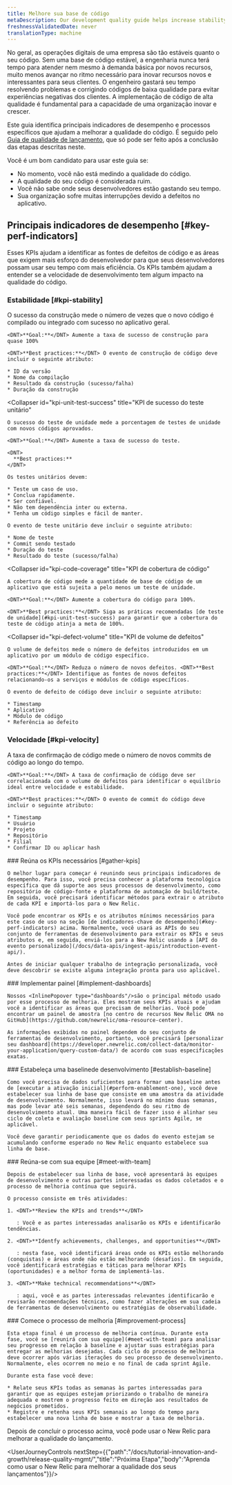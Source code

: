 ```yaml
---
title: Melhore sua base de código
metaDescription: Our development quality guide helps increase stability by using New Relic to ensure that fewer defects are introduced into the code base.
freshnessValidatedDate: never
translationType: machine
---
```


No geral, as operações digitais de uma empresa são tão estáveis quanto o seu código. Sem uma base de código estável, a engenharia nunca terá tempo para atender nem mesmo à demanda básica por novos recursos, muito menos avançar no ritmo necessário para inovar recursos novos e interessantes para seus clientes. O engenheiro gastará seu tempo resolvendo problemas e corrigindo códigos de baixa qualidade para evitar experiências negativas dos clientes. A implementação de código de alta qualidade é fundamental para a capacidade de uma organização inovar e crescer.

Este guia identifica principais indicadores de desempenho e processos específicos que ajudam a melhorar a qualidade do código. É seguido pelo [Guia de qualidade de lançamento](/docs/new-relic-solutions/observability-maturity/innovation-growth/release-quality-implementation-guide), que só pode ser feito após a conclusão das etapas descritas neste.

Você é um bom candidato para usar este guia se:

* No momento, você não está medindo a qualidade do código.
* A qualidade do seu código é considerada ruim.
* Você não sabe onde seus desenvolvedores estão gastando seu tempo.
* Sua organização sofre muitas interrupções devido a defeitos no aplicativo.

## Principais indicadores de desempenho [#key-perf-indicators]

Esses KPIs ajudam a identificar as fontes de defeitos de código e as áreas que exigem mais esforço do desenvolvedor para que seus desenvolvedores possam usar seu tempo com mais eficiência. Os KPIs também ajudam a entender se a velocidade de desenvolvimento tem algum impacto na qualidade do código.

### Estabilidade [#kpi-stability]

<CollapserGroup>
  <Collapser
    id="kpi-build-success"
    title="Crie KPI de sucesso"
  >
    O sucesso da construção mede o número de vezes que o novo código é compilado ou integrado com sucesso no aplicativo geral.

    <DNT>**Goal:**</DNT> Aumente a taxa de sucesso de construção para quase 100%

    <DNT>**Best practices:**</DNT> O evento de construção de código deve incluir o seguinte atributo:

    * ID da versão
    * Nome da compilação
    * Resultado da construção (sucesso/falha)
    * Duração da construção
  </Collapser>

  <Collapser
    id="kpi-unit-test-success"
    title="KPI de sucesso do teste unitário"
  >
    O sucesso do teste de unidade mede a porcentagem de testes de unidade com novos códigos aprovados.

    <DNT>**Goal:**</DNT> Aumente a taxa de sucesso do teste.

    <DNT>
      **Best practices:**
    </DNT>

    Os testes unitários devem:

    * Teste um caso de uso.
    * Conclua rapidamente.
    * Ser confiável.
    * Não tem dependência inter ou externa.
    * Tenha um código simples e fácil de manter.

    O evento de teste unitário deve incluir o seguinte atributo:

    * Nome de teste
    * Commit sendo testado
    * Duração do teste
    * Resultado do teste (sucesso/falha)
  </Collapser>

  <Collapser
    id="kpi-code-coverage"
    title="KPI de cobertura de código"
  >
    A cobertura de código mede a quantidade de base de código de um aplicativo que está sujeita a pelo menos um teste de unidade.

    <DNT>**Goal:**</DNT> Aumente a cobertura do código para 100%.

    <DNT>**Best practices:**</DNT> Siga as práticas recomendadas [de teste de unidade](#kpi-unit-test-success) para garantir que a cobertura do teste de código atinja a meta de 100%.
  </Collapser>

  <Collapser
    id="kpi-defect-volume"
    title="KPI de volume de defeitos"
  >
    O volume de defeitos mede o número de defeitos introduzidos em um aplicativo por um módulo de código específico.

    <DNT>**Goal:**</DNT> Reduza o número de novos defeitos. <DNT>**Best practices:**</DNT> Identifique as fontes de novos defeitos relacionando-os a serviços e módulos de código específicos.

    O evento de defeito de código deve incluir o seguinte atributo:

    * Timestamp
    * Aplicativo
    * Módulo de código
    * Referência ao defeito
  </Collapser>
</CollapserGroup>

### Velocidade [#kpi-velocity]

<CollapserGroup>
  <Collapser
    id="kpi-commit-volume"
    title="KPI de volume de confirmação de código"
  >
    A taxa de confirmação de código mede o número de novos commits de código ao longo do tempo.

    <DNT>**Goal:**</DNT> A taxa de confirmação de código deve ser correlacionada com o volume de defeitos para identificar o equilíbrio ideal entre velocidade e estabilidade.

    <DNT>**Best practices:**</DNT> O evento de commit do código deve incluir o seguinte atributo:

    * Timestamp
    * Usuário
    * Projeto
    * Repositório
    * Filial
    * Confirmar ID ou aplicar hash
  </Collapser>
</CollapserGroup>

<Steps>
  <Step>
    ### Reúna os KPIs necessários [#gather-kpis]

    O melhor lugar para começar é reunindo seus principais indicadores de desempenho. Para isso, você precisa conhecer a plataforma tecnológica específica que dá suporte aos seus processos de desenvolvimento, como repositório de código-fonte e plataforma de automação de build/teste. Em seguida, você precisará identificar métodos para extrair o atributo de cada KPI e importá-los para o New Relic.

    Você pode encontrar os KPIs e os atributos mínimos necessários para este caso de uso na seção [de indicadores-chave de desempenho](#key-perf-indicators) acima. Normalmente, você usará as APIs do seu conjunto de ferramentas de desenvolvimento para extrair os KPIs e seus atributos e, em seguida, enviá-los para a New Relic usando a [API do evento personalizado](/docs/data-apis/ingest-apis/introduction-event-api/).

    Antes de iniciar qualquer trabalho de integração personalizada, você deve descobrir se existe alguma integração pronta para uso aplicável.  

  </Step>

  <Step>
    ### Implementar painel [#implement-dashboards]

    Nossos <InlinePopover type="dashboards"/>são o principal método usado por esse processo de melhoria. Eles mostram seus KPIs atuais e ajudam você a identificar as áreas que precisam de melhorias. Você pode encontrar um painel de amostra [no centro de recursos New Relic OMA no GitHub](https://github.com/newrelic/oma-resource-center).

    As informações exibidas no painel dependem do seu conjunto de ferramentas de desenvolvimento, portanto, você precisará [personalizar seu dashboard](https://developer.newrelic.com/collect-data/monitor-your-application/query-custom-data/) de acordo com suas especificações exatas.  

  </Step>

  <Step>
    ### Estabeleça uma baselinede desenvolvimento [#establish-baseline]

    Como você precisa de dados suficientes para formar uma baseline antes de [executar a ativação inicial](#perform-enablement-one), você deve estabelecer sua linha de base que consiste em uma amostra da atividade de desenvolvimento. Normalmente, isso levará no mínimo duas semanas, mas pode levar até seis semanas, dependendo do seu ritmo de desenvolvimento atual. Uma maneira fácil de fazer isso é alinhar seu ciclo de coleta e avaliação baseline com seus sprints Agile, se aplicável.

    Você deve garantir periodicamente que os dados do evento estejam se acumulando conforme esperado no New Relic enquanto estabelece sua linha de base.  

  </Step>

  <Step>
    ### Reúna-se com sua equipe [#meet-with-team]

    Depois de estabelecer sua linha de base, você apresentará às equipes de desenvolvimento e outras partes interessadas os dados coletados e o processo de melhoria contínua que seguirá.

    O processo consiste em três atividades:

    1. <DNT>**Review the KPIs and trends**</DNT>

       : Você e as partes interessadas analisarão os KPIs e identificarão tendências.

    2. <DNT>**Identfy achievements, challenges, and opportunities**</DNT>

       : nesta fase, você identificará áreas onde os KPIs estão melhorando (conquistas) e áreas onde não estão melhorando (desafios). Em seguida, você identificará estratégias e táticas para melhorar KPIs (oportunidades) e a melhor forma de implementá-las.

    3. <DNT>**Make technical recommendations**</DNT>

       : aqui, você e as partes interessadas relevantes identificarão e revisarão recomendações técnicas, como fazer alterações em sua cadeia de ferramentas de desenvolvimento ou estratégias de observabilidade.
  </Step>

  <Step>
    ### Comece o processo de melhoria [#improvement-process]

    Esta etapa final é um processo de melhoria contínua. Durante esta fase, você se [reunirá com sua equipe](#meet-with-team) para analisar seu progresso em relação à baseline e ajustar suas estratégias para entregar as melhorias desejadas. Cada ciclo do processo de melhoria deve ocorrer após várias iterações do seu processo de desenvolvimento. Normalmente, eles ocorrem no meio e no final de cada sprint Agile.

    Durante esta fase você deve:

    * Relate seus KPIs todas as semanas às partes interessadas para garantir que as equipes estejam priorizando o trabalho de maneira adequada e mostrem o progresso feito em direção aos resultados de negócios prometidos.
    * Registre e retenha seus KPIs semanais ao longo do tempo para estabelecer uma nova linha de base e mostrar a taxa de melhoria.  

  </Step>
</Steps>

Depois de concluir o processo acima, você pode usar o New Relic para melhorar a qualidade do lançamento.

<UserJourneyControls nextStep={{"path":"/docs/tutorial-innovation-and-growth/release-quality-mgmt/","title":"Próxima Etapa","body":"Aprenda como usar o New Relic para melhorar a qualidade dos seus lançamentos"}}/>